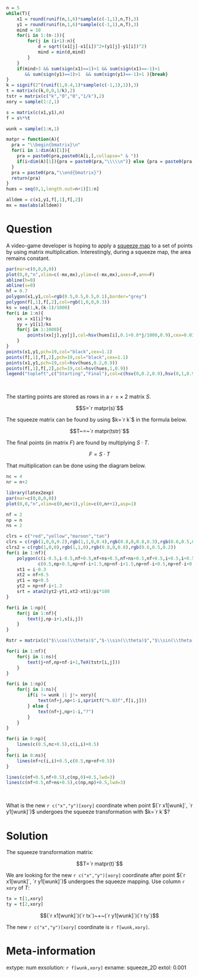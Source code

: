 ```r
n = 5
while(T){
    x1 = round(runif(n,1,6)*sample(c(-1,1),n,T),3)
    y1 = round(runif(n,1,6)*sample(c(-1,1),n,T),3)
    mind = 10
    for(i in 1:(n-1)){
        for(j in (i+1):n){
            d = sqrt((x1[j]-x1[i])^2+(y1[j]-y1[i])^2)
            mind = min(d,mind)
        }
    }
    if(mind>3 && sum(sign(x1)==1)>1 && sum(sign(x1)==-1)>1
       && sum(sign(y1)==1)>1  && sum(sign(y1)==-1)>1 ){break}
}
k = signif(2^(runif(1,0.4,1)*sample(c(-1,1),1)),3)
t = matrix(c(k,0,0,1/k),2)
tstr = matrix(c("k","0","0","1/k"),2)
xory = sample(1:2,1)

s = matrix(c(x1,y1),n)
f = s%*%t

wunk = sample(1:n,1)

matpr = function(A){
  pra = "\\begin{bmatrix}\n"
  for(i in 1:dim(A)[1]){
    pra = paste0(pra,paste0(A[i,],collapse=" & "))
    if(i<dim(A)[1]){pra = paste0(pra,"\\\\\n")} else {pra = paste0(pra,"\n")}
  }
  pra = paste0(pra,"\\end{bmatrix}")
  return(pra)
}
hues = seq(0,1,length.out=n+1)[1:n]

alldem = c(x1,y1,f[,1],f[,2])
mx = max(abs(alldem))
```

Question
========

A video-game developer is hoping to apply a [squeeze map](https://en.wikipedia.org/wiki/Squeeze_mapping) to a set of points by using matrix multiplication. Interestingly, during a squeeze map, the area remains constant.

```r
par(mar=c(0,0,0,0))
plot(0,0,"n",xlim=c(-mx,mx),ylim=c(-mx,mx),axes=F,ann=F)
abline(h=0)
abline(v=0)
hf = 0.7
polygon(x1,y1,col=rgb(0.5,0.5,0.5,0.1),border="grey")
polygon(f[,1],f[,2],col=rgb(1,0,0,0.3))
ks = seq(1,k,(k-1)/1000)
for(i in 1:n){
    xx = x1[i]*ks
    yy = y1[i]/ks
    for(j in 1:1000){
        points(xx[j],yy[j],col=hsv(hues[i],0.1+0.8*j/1000,0.9),cex=0.03)
    }
}
points(x1,y1,pch=19,col="black",cex=1.1)
points(f[,1],f[,2],pch=19,col="black",cex=1.1)
points(x1,y1,pch=19,col=hsv(hues,0.2,0.9))
points(f[,1],f[,2],pch=19,col=hsv(hues,1,0.9))
legend("topleft",c("Starting","Final"),col=c(hsv(0,0.2,0.9),hsv(0,1,0.9)),pch=c(19,19))
```
\

The starting points are stored as rows in a `r n` $\times$ 2 matrix $S$.

$$S=`r matpr(s)`$$

The squeeze matrix can be found by using $k=`r k`$ in the formula below.

$$T~=~`r matpr(tstr)`$$

The final points (in matrix $F$) are found by multiplying $S\cdot T$.

$$F=S\cdot T$$

That multiplication can be done using the diagram below.

```r
nc = 4
nr = n+2
```

```r
library(latex2exp)
par(mar=c(0,0,0,0))
plot(0,0,"n",xlim=c(0,nc+1),ylim=c(0,nr+1),asp=1)

nf = 2
np = n
ns = 2

clrs = c("red","yellow","maroon","tan")
clrs = c(rgb(1,0,0,0.2),rgb(1,1,0,0.4),rgb(0.8,0,0.8,0.3),rgb(0.6,0.5,0.2,0.2))
clrs2 = c(rgb(1,0,0),rgb(1,1,0),rgb(0.8,0,0.8),rgb(0.6,0.5,0.2))
for(i in 1:nf){
    polygon(c(i-0.5,i-0.5,nf+0.5,nf+ns+0.5,nf+ns+0.5,nf+0.5,i+0.5,i+0.5),
            c(0.5,np+0.5,np+nf-i+1.5,np+nf-i+1.5,np+nf-i+0.5,np+nf-i+0.5,np+0.5,0.5),col=clrs[i],border = F)
    xt1 = i-0.3
    xt2 = nf+0.5
    yt1 = np+0.5
    yt2 = np+nf-i+1.3
    srt = atan2(yt2-yt1,xt2-xt1)/pi*180
}

for(i in 1:np){
    for(j in 1:nf){
        text(j,np-i+1,s[i,j])
    }
}

Rstr = matrix(c("$\\cos(\\theta)$","$-\\sin(\\theta)$","$\\sin(\\theta)$","$\\cos(\\theta)$"),2)

for(i in 1:nf){
    for(j in 1:ns){
        text(j+nf,np+nf-i+1,TeX(tstr[i,j]))
    }
}

for(i in 1:np){
    for(j in 1:ns){
        if(i != wunk || j!= xory){
            text(nf+j,np+1-i,sprintf("%.03f",f[i,j]))
        } else {
            text(nf+j,np+1-i,"?")
        }
    }
}

for(i in 0:np){
    lines(c(0.5,nc+0.5),c(i,i)+0.5)
}
for(i in 0:ns){
    lines(nf+c(i,i)+0.5,c(0.5,np+nf+0.5))
}

lines(c(nf+0.5,nf+0.5),c(np,0)+0.5,lwd=3)
lines(c(nf+0.5,nf+ns+0.5),c(np,np)+0.5,lwd=3)
```
\

What is the new `r c("x","y")[xory]` coordinate when point $(`r x1[wunk]`, `r y1[wunk]`)$ undergoes the squeeze transformation with $k=`r k`$?

Solution
========

The squeeze transformation matrix:

$$T=`r matpr(t)`$$

We are looking for the new `r c("x","y")[xory]` coordinate after point $(`r x1[wunk]`, `r y1[wunk]`)$ undergoes the squeeze mapping. Use column `r xory` of $T$:


```r
tx = t[1,xory]
ty = t[2,xory]
```

$$(`r x1[wunk]`)(`r tx`)~+~(`r y1[wunk]`)(`r ty`)$$

The new `r c("x","y")[xory]` coordinate is `r f[wunk,xory]`.

Meta-information
============
extype: num
exsolution: `r f[wunk,xory]`
exname: squeeze_2D
extol: 0.001